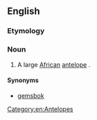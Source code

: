 ==English==
{{rfi}}
{{wikipedia}}
{{wikispecies|Oryx}}

===Etymology===
{{rfe}}
===Noun===
{{en-noun}}

# A large [[African]] [[antelope]] {{taxlink|Oryx gazella|species}}.

====Synonyms====
* [[gemsbok]]

[[Category:en:Antelopes]]